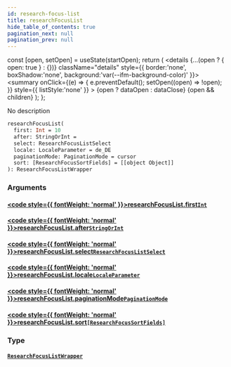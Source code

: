 ```yaml
---
id: research-focus-list
title: researchFocusList
hide_table_of_contents: true
pagination_next: null
pagination_prev: null
---
```







  const [open, setOpen] = useState(startOpen);
  return (
    <details {...(open ? { open: true } : {})} className="details" style={{ border:'none', boxShadow:'none', background:'var(--ifm-background-color)' }}>
      <summary
        onClick={(e) => {
          e.preventDefault();
          setOpen((open) => !open);
        }}
        style={{ listStyle:'none' }}
      >
      {open ? dataOpen : dataClose}
      </summary>
      {open && children}
    </details>
  );
};




No description


```graphql
researchFocusList(
  first: Int = 10
  after: StringOrInt = 
  select: ResearchFocusListSelect
  locale: LocaleParameter = de_DE
  paginationMode: PaginationMode = cursor
  sort: [ResearchFocusSortFields] = [[object Object]]
): ResearchFocusListWrapper
```




### Arguments

#### [<code style={{ fontWeight: 'normal' }}>researchFocusList.<b>first</b></code>](#)<Bullet />[`Int`](/cris/scalars/int) <Badge class="secondary" text="scalar"/>
> 
> 

#### [<code style={{ fontWeight: 'normal' }}>researchFocusList.<b>after</b></code>](#)<Bullet />[`StringOrInt`](/cris/scalars/string-or-int) <Badge class="secondary" text="scalar"/>
> 
> 

#### [<code style={{ fontWeight: 'normal' }}>researchFocusList.<b>select</b></code>](#)<Bullet />[`ResearchFocusListSelect`](/cris/inputs/research-focus-list-select) <Badge class="secondary" text="input"/>
> 
> 

#### [<code style={{ fontWeight: 'normal' }}>researchFocusList.<b>locale</b></code>](#)<Bullet />[`LocaleParameter`](/cris/enums/locale-parameter) <Badge class="secondary" text="enum"/>
> 
> 

#### [<code style={{ fontWeight: 'normal' }}>researchFocusList.<b>paginationMode</b></code>](#)<Bullet />[`PaginationMode`](/cris/enums/pagination-mode) <Badge class="secondary" text="enum"/>
> 
> 

#### [<code style={{ fontWeight: 'normal' }}>researchFocusList.<b>sort</b></code>](#)<Bullet />[`[ResearchFocusSortFields]`](/cris/inputs/research-focus-sort-fields) <Badge class="secondary" text="list"/> <Badge class="secondary" text="input"/>
> 
> 

### Type

#### [`ResearchFocusListWrapper`](/cris/objects/research-focus-list-wrapper) <Badge class="secondary" text="object"/>
> 
> 



